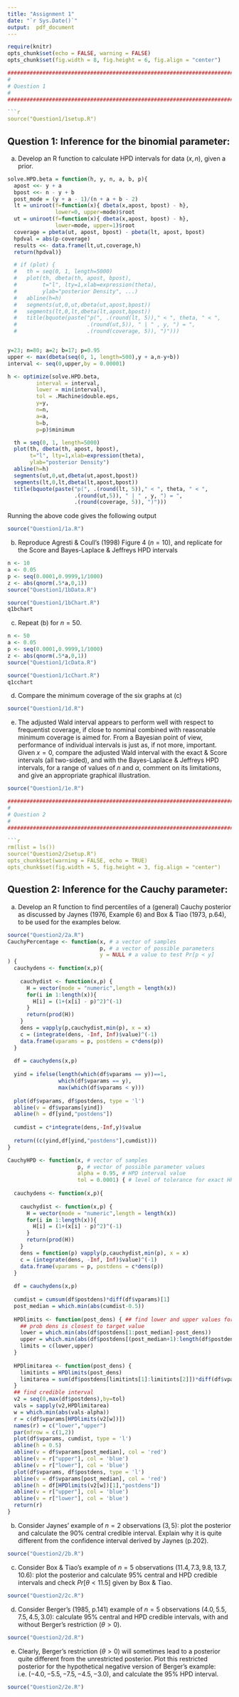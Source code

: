```yaml
---
title: "Assignment 1"
date: "`r Sys.Date()`"
output:  pdf_document
---
```


```r
require(knitr)
opts_chunk$set(echo = FALSE, warning = FALSE)
opts_chunk$set(fig.width = 8, fig.height = 6, fig.align = "center")
```



```r
################################################################################
#
# Question 1
#
################################################################################

```r
source("Question1/1setup.R")
```


## Question 1: Inference for the binomial parameter:
(a) Develop an R function to calculate HPD intervals for data $(x,n)$, given a \emph{beta(a,b)} prior.

```r
solve.HPD.beta = function(h, y, n, a, b, p){
  apost <<- y + a
  bpost <<- n - y + b
  post_mode = (y + a - 1)/(n + a + b - 2)
  lt = uniroot(f=function(x){ dbeta(x,apost, bpost) - h},
               lower=0, upper=mode)$root
  ut = uniroot(f=function(x){ dbeta(x,apost, bpost) - h},
               lower=mode, upper=1)$root
  coverage = pbeta(ut, apost, bpost) - pbeta(lt, apost, bpost)
  hpdval = abs(p-coverage)
  results <<- data.frame(lt,ut,coverage,h)
  return(hpdval)}

  # if (plot) {
  #   th = seq(0, 1, length=5000)
  #   plot(th, dbeta(th, apost, bpost),
  #        t="l", lty=1,xlab=expression(theta),
  #        ylab="posterior Density", ...)
  #   abline(h=h)
  #   segments(ut,0,ut,dbeta(ut,apost,bpost))
  #   segments(lt,0,lt,dbeta(lt,apost,bpost))
  #   title(bquote(paste("p(", .(round(lt, 5))," < ", theta, " < ",
  #                      .(round(ut,5)), " | " , y, ") = ",
  #                      .(round(coverage, 5)), ")")))


y=23; n=80; a=2; b=17; p=0.95
upper <- max(dbeta(seq(0, 1, length=500),y + a,n-y+b))
interval <- seq(0,upper,by = 0.00001)

h <- optimize(solve.HPD.beta,
         interval = interval,
         lower = min(interval),
         tol = .Machine$double.eps,
         y=y,
         n=n,
         a=a,
         b=b,
         p=p)$minimum

  th = seq(0, 1, length=5000)
  plot(th, dbeta(th, apost, bpost),
       t="l", lty=1,xlab=expression(theta),
       ylab="posterior Density")
  abline(h=h)
  segments(ut,0,ut,dbeta(ut,apost,bpost))
  segments(lt,0,lt,dbeta(lt,apost,bpost))
  title(bquote(paste("p(", .(round(lt, 5))," < ", theta, " < ",
                     .(round(ut,5)), " | " , y, ") = ",
                     .(round(coverage, 5)), ")")))
```


Running the above code gives the following output

```r
source("Question1/1a.R")
```


(b) Reproduce Agresti \& Coull's (1998) Figure 4 $(n = 10)$, and replicate for the Score and Bayes-Laplace \& Jeffreys HPD intervals

```r
n <- 10
a <- 0.05
p <- seq(0.0001,0.9999,1/1000)
z <- abs(qnorm(.5*a,0,1))
source("Question1/1bData.R")
```



```r
source("Question1/1bChart.R")
q1bchart
```


(c) Repeat (b) for $n = 50$.

```r
n <- 50
a <- 0.05
p <- seq(0.0001,0.9999,1/1000)
z <- abs(qnorm(.5*a,0,1))
source("Question1/1cData.R")
```



```r
source("Question1/1cChart.R")
q1cchart
```


(d) Compare the minimum coverage of the six graphs at (c)

```r
source("Question1/1d.R")
```


(e) The adjusted Wald interval appears to perform well with respect to frequentist coverage, if close to nominal combined with reasonable minimum coverage is aimed for.
From a Bayesian point of view, performance of individual intervals is just as, if not more, important. 
Given $x = 0$, compare the adjusted Wald interval with the exact \& Score intervals (all two-sided), and with the Bayes-Laplace \& Jeffreys HPD intervals, for a range of values of $n$ and $\alpha$, comment on its limitations, and give an appropriate graphical illustration.

```r
source("Question1/1e.R")
```


\newpage


```r
################################################################################
#
# Question 2
#
################################################################################

```r
rm(list = ls())
source("Question2/2setup.R")
opts_chunk$set(warning = FALSE, echo = TRUE)
opts_chunk$set(fig.width = 5, fig.height = 3, fig.align = "center")
```


## Question 2: Inference for the Cauchy parameter:

(a) Develop an R function to find percentiles of a (general) Cauchy posterior as discussed by Jaynes (1976, Example 6) and Box \& Tiao (1973, p.64), to be used for the examples below.

```r
source("Question2/2a.R")
CauchyPercentage <- function(x, # a vector of samples
                             p, # a vector of possible parameters
                             y = NULL # a value to test Pr[p < y]
) {
  cauchydens <- function(x,p){
    
    cauchydist <- function(x,p) {
      H = vector(mode = "numeric",length = length(x))
      for(i in 1:length(x)){
        H[i] = (1+(x[i] - p)^2)^(-1)
      }
      return(prod(H))
    }
    dens = vapply(p,cauchydist,min(p), x = x)
    c = (integrate(dens, -Inf, Inf)$value)^(-1)
    data.frame(vparams = p, postdens = c*dens(p))
  }
  
  df = cauchydens(x,p)
  
  yind = ifelse(length(which(df$vparams == y))==1,
                which(df$vparams == y),
                max(which(df$vparams < y)))
  
  plot(df$vparams, df$postdens, type = 'l')
  abline(v = df$vparams[yind])
  abline(h = df[yind,"postdens"])
  
  cumdist = c*integrate(dens,-Inf,y)$value
  
  return((c(yind,df[yind,"postdens"],cumdist)))
}

CauchyHPD <- function(x, # vector of samples 
                      p, # vector of possible parameter values
                      alpha = 0.95, # HPD interval value
                      tol = 0.0001) { # level of tolerance for exact HPD interval
  
  cauchydens <- function(x,p){
    
    cauchydist <- function(x,p) {
      H = vector(mode = "numeric",length = length(x))
      for(i in 1:length(x)){
        H[i] = (1+(x[i] - p)^2)^(-1)
      }
      return(prod(H))
    }
    dens = function(p) vapply(p,cauchydist,min(p), x = x)
    c = (integrate(dens, -Inf, Inf)$value)^(-1)
    data.frame(vparams = p, postdens = c*dens(p))
  }
  
  df = cauchydens(x,p)
  
  cumdist = cumsum(df$postdens)*diff(df$vparams)[1]
  post_median = which.min(abs(cumdist-0.5))
  
  HPDlimits <- function(post_dens) { ## find lower and upper values for which
    ## prob dens is closest to target value
    lower = which.min(abs(df$postdens[1:post_median]-post_dens))
    upper = which.min(abs(df$postdens[(post_median+1):length(df$postdens)]-post_dens))+post_median
    limits = c(lower,upper)
  }
  
  HPDlimitarea <- function(post_dens) {
    limitints = HPDlimits(post_dens)
    limitarea = sum(df$postdens[limitints[1]:limitints[2]])*diff(df$vparams)[1]
  }
  ## find credible interval
  v2 = seq(0,max(df$postdens),by=tol)
  vals = sapply(v2,HPDlimitarea)
  w = which.min(abs(vals-alpha))
  r = c(df$vparams[HPDlimits(v2[w])])
  names(r) = c("lower","upper")
  par(mfrow = c(1,2))
  plot(df$vparams, cumdist, type = 'l')
  abline(h = 0.5)
  abline(v = df$vparams[post_median], col = 'red')
  abline(v = r["upper"], col = 'blue')
  abline(v = r["lower"], col = 'blue')
  plot(df$vparams, df$postdens, type = 'l')
  abline(v = df$vparams[post_median], col = 'red')
  abline(h = df[HPDlimits(v2[w])[1],"postdens"])
  abline(v = r["upper"], col = 'blue')
  abline(v = r["lower"], col = 'blue')
  return(r)
}
```


(b) Consider Jaynes' example of $n = 2$ observations $(3, 5)$: plot the posterior and calculate the 90\% central credible interval.
Explain why it is quite different from the confidence interval derived by Jaynes (p.202).

```r
source("Question2/2b.R")
```


(c) Consider Box \& Tiao's example of $n = 5$ observations $(11.4, 7.3, 9.8, 13.7, 10.6)$: plot the posterior and calculate 95\% central and HPD credible intervals and check $Pr[\theta < 11.5]$ given by Box \& Tiao.

```r
source("Question2/2c.R")
```


(d) Consider Berger's (1985, p.141) example of $n = 5$ observations $(4.0, 5.5, 7.5, 4.5, 3.0)$: calculate 95\% central and HPD credible intervals, with and without Berger's restriction $(\theta > 0)$.

```r
source("Question2/2d.R")
```


(e) Clearly, Berger's restriction $(\theta > 0)$ will sometimes lead to a posterior quite different from the unrestricted posterior.
Plot this restricted posterior for the hypothetical negative version of Berger's example: i.e. $(-4.0, -5.5, -7.5, -4.5, -3.0)$, and calculate the 95\% HPD interval.

```r
source("Question2/2e.R")
```


